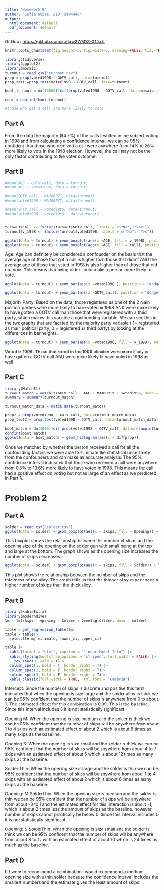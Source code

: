 ```yaml
---
title: "Homework 9"
author: "Sofia White, EID: saw4448"
output:
  html_document: default
  pdf_document: default
---
```


GitHub : <https://github.com/sofiaw27/SDS-315.git>

```r
knitr::opts_chunk$set(fig.height=3, fig.width=6, warning=FALSE, tidy=TRUE, tidy.opts=list(width.cutoff=60))

```

```r
library(tidyverse)
library(ggplot2)
library(mosaic)
turnout = read.csv("turnout.csv")
prop = prop(voted1998 ~ GOTV_call, data=turnout)
prop_test =prop.test(voted1998 ~ GOTV_call, data=turnout)

boot_turnout = do(10000)*diffprop(voted1998 ~ GOTV_call, data=mosaic::resample(turnout))

conf = confint(boot_turnout)

#those who get a call are more likely to vote

```

## Part A

From the data the majority (64.7%) of the calls resulted in the subject voting in 1998 and from calculating a confidence interval, we can be 95% confident that those who received a call were anywhere from 14% to 26% more likely to vote in the 1998 election. However, the call may not be the only factor contributing to the voter outcome.

## Part B

```r

#mean(AGE ~ GOTV_call, data = turnout)
#mean(AGE ~ voted1998, data = turnout)

#mean(GOTV_call ~ MAJORPTY, data=turnout) 
#mean(voted1998 ~ MAJORPTY, data=turnout) 

#mean(GOTV_call ~ voted1996, data=turnout)
#mean(voted1998 ~ voted1996 , data=turnout)


turnout$call <- factor(turnout$GOTV_call, labels = c("No", "Yes"))
turnout$v_1998 <- factor(turnout$voted1998, labels = c("No", "Yes"))

ggplot(data = turnout) + geom_boxplot(aes(x =AGE, fill = v_1998), position = "dodge") 
ggplot(data = turnout) + geom_boxplot(aes(x =AGE, fill = call), position = "dodge") 

```

Age: Age can definitely be considered a confounder on the basis that the average age of those that got a call is higher than those that didn't AND the average age of those that voted in 1998 is also higher than of those that did not vote. This means that being older could make a person more likely to vote.

```r

ggplot(data = turnout) + geom_bar(aes(x =voted1998 ), position = "dodge", fill = 'hotpink') + facet_wrap(~MAJORPTY) + labs(title = "Voted in 1998 split by Major Party")

ggplot(data = turnout) + geom_bar(aes(x =GOTV_call), position = "dodge", fill = 'hotpink') + facet_wrap(~MAJORPTY) + labs(title = "Received a GOTV call split by Major Party")
```

Majority Party: Based on the data, those registered as one of the 2 main political parties were more likely to have voted in 1998 AND were more likely to have gotten a GOTV call than those that were registered with a thrid party, which makes this variable a confounding variable. We can see this in the two graphs that are faceted by the majority party variable ( 1= registered as main political party, 0 = registered as third party) by looking at the differences in bar heights.

```r
ggplot(data = turnout) + geom_bar(aes(x =voted1996, fill = v_1998), position = "dodge") + facet_wrap(~call) + labs(title = "Voted in 1996 split by call")
```

Voted in 1996: Those that voted in the 1996 election were more likely to have gotten a GOTV call AND were more likely to have voted in 1998 as well.

## Part C

```r
library(MatchIt)
turnout_match = matchit(GOTV_call ~ AGE + MAJORPTY + voted1996, data = turnout, ratio=5)
summary = summary(turnout_match)

turnout_match_data = match.data(turnout_match)

prop2 = prop(voted1998 ~ GOTV_call, data=turnout_match_data)
prop_test2 = prop.test(voted1998 ~ GOTV_call, data=turnout_match_data)

boot_match = do(5000)*diffprop(voted1998 ~ GOTV_call, data=resample(turnout_match_data))
confint(boot_match)
ggplot(data = boot_match) + geom_histogram(aes(x = diffprop))
```

Once we matched by whether the person received a call for all the confounding factors we were able to eliminate the statistical uncertainty from the confounders and can make an accurate analysis. The 95% confidence interval indicated that those who received a call were anywhere from 0.8% to 13.6% more likely to have voted in 1998. This means the call had a positive effect on voting but not as large of an effect as we predicted in Part A.

# Problem 2

## Part A

```r
solder = read.csv("solder.csv")
ggplot(data = solder) + geom_boxplot(aes(x = skips, fill = Opening)) + labs(title = "Relation between Skips and Opening")


```

This boxplot shows the relationship between the number of skips and the opening size of the opening on the solder gun with small being at the top and large at the bottom. The graph shows as the opening size increases the number of skips decreases.

```r
ggplot(data = solder) + geom_boxplot(aes(x = skips, fill = Solder)) + labs(title = "Relation between Skips and Solder")
```

This plot shows the relationship between the number of skips and the thickness of the alloy. The graph tells us that the thinner alloy experiences a higher number of skips than the thick alloy.

## Part B

```r
library(kableExtra)
library(moderndive)
lm = lm(skips ~ Opening + Solder + Opening:Solder, data = solder)

table = get_regression_table(lm)
table = table|>
  select(term, estimate, lower_ci, upper_ci)

table |>
  kable(format = "html", caption = "Linear Model Info") |>
  kable_styling(bootstrap_options = "striped", full_width = FALSE) |>
    row_spec(0, bold = T)|>
  column_spec(1, bold = T, border_right = T) |>
  column_spec(2, bold = F, border_right = T)|>
  column_spec(3, bold = F, border_right = T)|>
  kable_classic(full_width = TRUE, html_font = "Cambria")

```

Intercept: Since the number of skips is discrete and positive this term indicates that when the opening is size large and the solder alloy is thick we can be 95% confident that the number of skips is anywhere from 0 to about 1. The estimated effect for this combination is 0.39. This is the baseline. Since this interval includes 0 it is not statistically significant.

Opening M: When the opening is size medium and the solder is thick we can be 95% confident that the number of skips will be anywhere from about 1 to 4 skips with an estimated effect of about 2 which is about 6 times as many skips as the baseline.

Opening S: When the opening is size small and the solder is thick we can be 95% confident that the number of skips will be anywhere from about 4 to 7 skips with an estimated effect of about 5 which is about 12 times as many skips as the baseline.

Solder Thin: When the opening size is large and the solder is thin we can be 95% confident that the number of skips will be anywhere from about 1 to 4 skips with an estimated effect of about 2 which is about 6 times as many skips as the baseline.

Opening: M:SolderThin: When the opening size is medium and the solder is thin we can be 95% confident that the number of skips will be anywhere from about -3 to 1 and the estimated effect for this interaction is about -1, which is about 2 times less the amount of skips as the baseline. however number of skips cannot practically be below 0. Since this interval includes 0 it is not statistically significant.

Opening: S:SolderThin: When the opening is size small and the solder is think we can be 95% confident that the number of skips will be anywhere from about 8 to 12 with an estimated effect of about 10 which is 24 times as much as the baseline.

## Part D

If I were to recommend a combination I would recommend a medium opening size with a thin solder because the confidence interval includes the smallest numbers and the estimate gives the least amount of skips.
